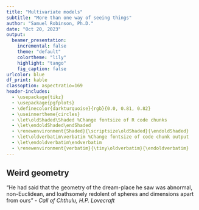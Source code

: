 ```yaml
---
title: "Multivariate models"
subtitle: "More than one way of seeing things"
author: "Samuel Robinson, Ph.D."
date: "Oct 20, 2023"
output: 
  beamer_presentation:
    incremental: false
    theme: "default"
    colortheme: "lily"
    highlight: "tango"
    fig_caption: false
urlcolor: blue
df_print: kable
classoption: aspectratio=169   
header-includes: 
  - \usepackage{tikz}
  - \usepackage{pgfplots}
  - \definecolor{darkturquoise}{rgb}{0.0, 0.81, 0.82}
  - \useinnertheme{circles}
  - \let\oldShaded\Shaded %Change fontsize of R code chunks
  - \let\endoldShaded\endShaded
  - \renewenvironment{Shaded}{\scriptsize\oldShaded}{\endoldShaded}
  - \let\oldverbatim\verbatim %Change fontsize of code chunk output
  - \let\endoldverbatim\endverbatim
  - \renewenvironment{verbatim}{\tiny\oldverbatim}{\endoldverbatim}
---
```


## Weird geometry

"He had said that the geometry of the dream-place he saw was abnormal, non-Euclidean, and loathsomely redolent of spheres and dimensions apart from ours" 
- _Call of Chthulu, H.P. Lovecraft_
